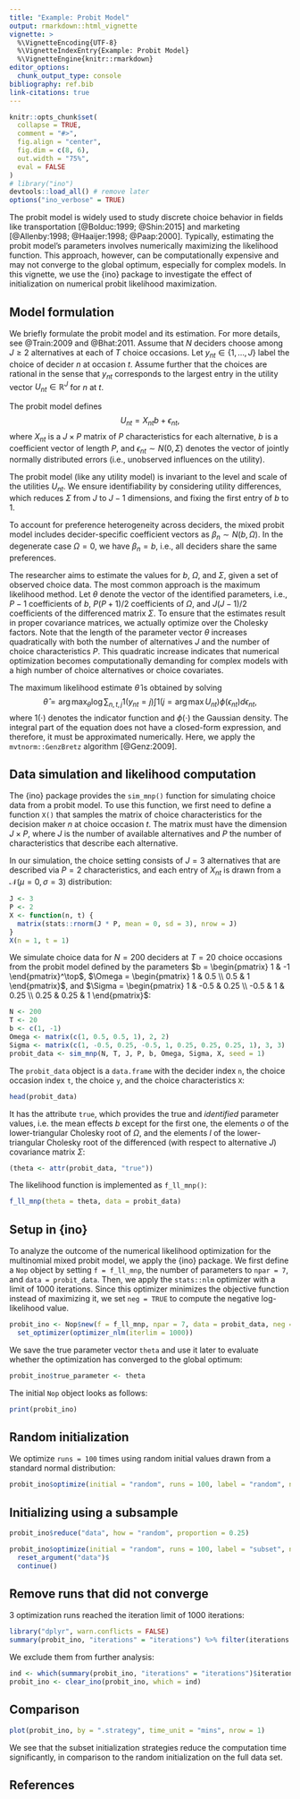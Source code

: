 ```yaml
---
title: "Example: Probit Model"
output: rmarkdown::html_vignette
vignette: >
  %\VignetteEncoding{UTF-8}
  %\VignetteIndexEntry{Example: Probit Model}
  %\VignetteEngine{knitr::rmarkdown}
editor_options: 
  chunk_output_type: console
bibliography: ref.bib
link-citations: true
---
```


```r
knitr::opts_chunk$set(
  collapse = TRUE,
  comment = "#>",
  fig.align = "center",
  fig.dim = c(8, 6), 
  out.width = "75%",
  eval = FALSE
)
# library("ino")
devtools::load_all() # remove later
options("ino_verbose" = TRUE) 
```

The probit model is widely used to study discrete choice behavior in fields like transportation [@Bolduc:1999; @Shin:2015] and marketing [@Allenby:1998; @Haaijer:1998; @Paap:2000]. Typically, estimating the probit model's parameters involves numerically maximizing the likelihood function. This approach, however, can be computationally expensive and may not converge to the global optimum, especially for complex models. In this vignette, we use the {ino} package to investigate the effect of initialization on numerical probit likelihood maximization.

## Model formulation

We briefly formulate the probit model and its estimation. For more details, see @Train:2009 and @Bhat:2011. Assume that $N$ deciders choose among $J \geq 2$ alternatives at each of $T$ choice occasions. Let $y_{nt} \in \{1,\dots,J\}$ label the choice of decider $n$ at occasion $t$. Assume further that the choices are rational in the sense that $y_{nt}$ corresponds to the largest entry in the utility vector $U_{nt} \in \mathbb{R}^J$ for $n$ at $t$. 

The probit model defines $$U_{nt} = X_{nt} b + \epsilon_{nt},$$ where $X_{nt}$ is a $J\times P$ matrix of $P$ characteristics for each alternative, $b$ is a coefficient vector of length $P$, and $\epsilon_{nt} \sim N(0,\Sigma)$ denotes the vector of jointly normally distributed errors (i.e., unobserved influences on the utility). 

The probit model (like any utility model) is invariant to the level and scale of the utilities $U_{nt}$. We ensure identifiability by considering utility differences, which reduces $\Sigma$ from $J$ to $J-1$ dimensions, and fixing the first entry of $b$ to $1$.

To account for preference heterogeneity across deciders, the mixed probit model includes decider-specific coefficient vectors as $\beta_n \sim N(b, \Omega)$. In the degenerate case $\Omega = 0$, we have $\beta_n = b$, i.e., all deciders share the same preferences.
	
The researcher aims to estimate the values for $b$, $\Omega$, and $\Sigma$, given a set of observed choice data. The most common approach is the maximum likelihood method. Let $\theta$ denote the vector of the identified parameters, i.e., $P-1$ coefficients of $b$, $P(P+1)/2$ coefficients of $\Omega$, and $J(J-1)/2$ coefficients of the differenced matrix $\Sigma$. To ensure that the estimates result in proper covariance matrices, we actually optimize over the Cholesky factors. Note that the length of the parameter vector $\theta$ increases quadratically with both the number of alternatives $J$ and the number of choice characteristics $P$. This quadratic increase indicates that numerical optimization becomes computationally demanding for complex models with a high number of choice alternatives or choice covariates.

The maximum likelihood estimate $\hat{\theta}$ is obtained by solving $$\hat{\theta} = \arg \max_\theta \log \sum_{n,t,j} 1(y_{nt} = j) \int 1(j = \arg \max U_{nt}) \phi(\epsilon_{nt}) d \epsilon_{nt},$$
where $1(\cdot)$ denotes the indicator function and $\phi(\cdot)$ the Gaussian density. The integral part of the equation does not have a closed-form expression, and therefore, it must be approximated numerically. Here, we apply the `mvtnorm::GenzBretz` algorithm [@Genz:2009].

## Data simulation and likelihood computation

The {ino} package provides the `sim_mnp()` function for simulating choice data from a probit model. To use this function, we first need to define a function `X()` that samples the matrix of choice characteristics for the decision maker $n$ at choice occasion $t$. The matrix must have the dimension $J \times P$, where $J$ is the number of available alternatives and $P$ the number of characteristics that describe each alternative.

In our simulation, the choice setting consists of $J = 3$ alternatives that are described via $P = 2$ characteristics, and each entry of $X_{nt}$ is drawn from a $\mathcal{N}(\mu = 0, \sigma = 3)$ distribution:

```r
J <- 3
P <- 2
X <- function(n, t) {
  matrix(stats::rnorm(J * P, mean = 0, sd = 3), nrow = J)
}
X(n = 1, t = 1)
```

We simulate choice data for $N = 200$ deciders at $T = 20$ choice occasions from the probit model defined by the parameters $b = \begin{pmatrix} 1 & -1 \end{pmatrix}^\top$, $\Omega = \begin{pmatrix} 1 & 0.5 \\ 0.5 & 1 \end{pmatrix}$, and $\Sigma = \begin{pmatrix} 1 & -0.5 & 0.25 \\ -0.5 & 1 & 0.25 \\ 0.25 & 0.25 & 1 \end{pmatrix}$:

```r
N <- 200
T <- 20
b <- c(1, -1)
Omega <- matrix(c(1, 0.5, 0.5, 1), 2, 2)
Sigma <- matrix(c(1, -0.5, 0.25, -0.5, 1, 0.25, 0.25, 0.25, 1), 3, 3)
probit_data <- sim_mnp(N, T, J, P, b, Omega, Sigma, X, seed = 1)
```

The `probit_data` object is a `data.frame` with the decider index `n`, the choice occasion index `t`, the choice `y`, and the choice characteristics `X`:

```r
head(probit_data)
```

It has the attribute `true`, which provides the true and *identified* parameter values, i.e. the mean effects $b$ except for the first one, the elements $o$ of the lower-triangular Cholesky root of $\Omega$, and the elements $l$ of the lower-triangular Cholesky root of the differenced (with respect to alternative $J$) covariance matrix $\Sigma$:

```r
(theta <- attr(probit_data, "true"))
```

The likelihood function is implemented as `f_ll_mnp()`:

```r
f_ll_mnp(theta = theta, data = probit_data)
```

## Setup in {ino}

To analyze the outcome of the numerical likelihood optimization for the multinomial mixed probit model, we apply the {ino} package. We first define a `Nop` object by setting `f = f_ll_mnp`, the number of parameters to `npar = 7`, and `data = probit_data`. Then, we apply the `stats::nlm` optimizer with a limit of 1000 iterations. Since this optimizer minimizes the objective function instead of maximizing it, we set `neg = TRUE` to compute the negative log-likelihood value.

```r
probit_ino <- Nop$new(f = f_ll_mnp, npar = 7, data = probit_data, neg = TRUE)$
  set_optimizer(optimizer_nlm(iterlim = 1000))
```

We save the true parameter vector `theta` and use it later to evaluate whether the optimization has converged to the global optimum:

```r
probit_ino$true_parameter <- theta
```

The initial `Nop` object looks as follows:

```r
print(probit_ino)
```

## Random initialization

We optimize `runs = 100` times using random initial values drawn from a standard normal distribution:

```r
probit_ino$optimize(initial = "random", runs = 100, label = "random", ncores = 4)
```

## Initializing using a subsample

```r
probit_ino$reduce("data", how = "random", proportion = 0.25)
```

```r
probit_ino$optimize(initial = "random", runs = 100, label = "subset", ncores = 4)$
  reset_argument("data")$
  continue()
```

## Remove runs that did not converge

3 optimization runs reached the iteration limit of 1000 iterations:

```r
library("dplyr", warn.conflicts = FALSE)
summary(probit_ino, "iterations" = "iterations") %>% filter(iterations >= 1000)
```

We exclude them from further analysis:

```r
ind <- which(summary(probit_ino, "iterations" = "iterations")$iterations >= 1000)
probit_ino <- clear_ino(probit_ino, which = ind) 
```

## Comparison

```r
plot(probit_ino, by = ".strategy", time_unit = "mins", nrow = 1)
```

We see that the subset initialization strategies reduce the computation time significantly, in comparison to the random initialization on the full data set.
	
## References

